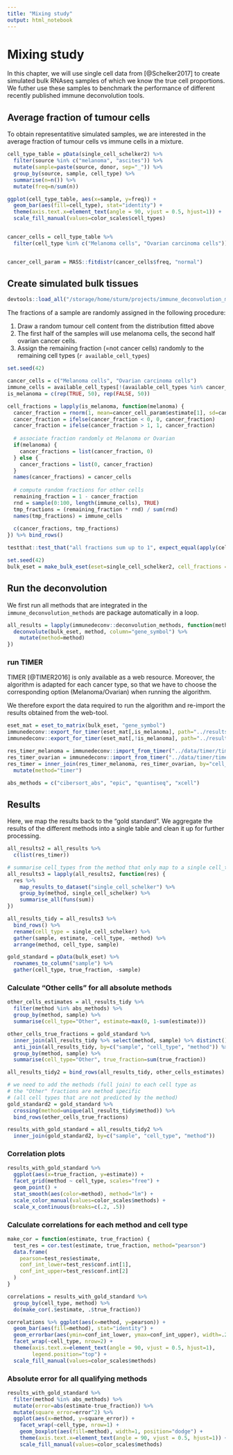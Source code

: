```yaml
---
title: "Mixing study"
output: html_notebook
---
```


# Mixing study

In this chapter, we will use single cell data from [@Schelker2017] to create simulated bulk RNAseq samples 
of which we know the true cell proportions. We futher use these samples to benchmark the performance of different recently published immune deconvolution tools. 

## Average fraction of tumour cells
To obtain representatitive simulated samples, we are interested in the average fraction of tumour cells vs immune cells in a mixture. 

```r
cell_type_table = pData(single_cell_schelker2) %>%
  filter(source %in% c("melanoma", "ascites")) %>%
  mutate(sample=paste(source, donor, sep="_")) %>% 
  group_by(source, sample, cell_type) %>% 
  summarise(n=n()) %>%
  mutate(freq=n/sum(n))

ggplot(cell_type_table, aes(x=sample, y=freq)) +
  geom_bar(aes(fill=cell_type), stat="identity") + 
  theme(axis.text.x=element_text(angle = 90, vjust = 0.5, hjust=1)) + 
  scale_fill_manual(values=color_scales$cell_types)


cancer_cells = cell_type_table %>% 
  filter(cell_type %in% c("Melanoma cells", "Ovarian carcinoma cells")) 


cancer_cell_param = MASS::fitdistr(cancer_cells$freq, "normal")
```



## Create simulated bulk tissues
```r
devtools::load_all("/storage/home/sturm/projects/immune_deconvolution_methods")
```

The fractions of a sample are randomly assigned in the following procedure: 

1. Draw a random tumour cell content from the distribution fitted above
2. The first half of the samples will use melanoma cells, the second half ovarian cancer cells. 
3. Assign the remaining fraction (=not cancer cells)  randomly to the remaining cell types (`r available_cell_types`)

```r
set.seed(42)

cancer_cells = c("Melanoma cells", "Ovarian carcinoma cells")
immune_cells = available_cell_types[!(available_cell_types %in% cancer_cells)]
is_melanoma = c(rep(TRUE, 50), rep(FALSE, 50))

cell_fractions = lapply(is_melanoma, function(melanoma) {
  cancer_fraction = rnorm(1, mean=cancer_cell_param$estimate[1], sd=cancer_cell_param$estimate[2])
  cancer_fraction = ifelse(cancer_fraction < 0, 0, cancer_fraction)
  cancer_fraction = ifelse(cancer_fraction > 1, 1, cancer_fraction)
  
  # associate fraction randomly ot Melanoma or Ovarian
  if(melanoma) {
    cancer_fractions = list(cancer_fraction, 0)
  } else {
    cancer_fractions = list(0, cancer_fraction)
  }
  names(cancer_fractions) = cancer_cells
  
  # compute random fractions for other cells
  remaining_fraction = 1 - cancer_fraction
  rnd = sample(0:100, length(immune_cells), TRUE)
  tmp_fractions = (remaining_fraction * rnd) / sum(rnd)
  names(tmp_fractions) = immune_cells
  
  c(cancer_fractions, tmp_fractions)
}) %>% bind_rows()

testthat::test_that("all fractions sum up to 1", expect_equal(apply(cell_fractions, 1, sum), rep(1, 100)))
```


```r
set.seed(42)
bulk_eset = make_bulk_eset(eset=single_cell_schelker2, cell_fractions = cell_fractions, n_cells=500)
```


## Run the deconvolution
We first run all methods that are integrated in the `immune_deconvolution_methods` are package automatically in a loop. 
```r
all_results = lapply(immunedeconv::deconvolution_methods, function(method) {
  deconvolute(bulk_eset, method, column="gene_symbol") %>%
    mutate(method=method)
})
```

### run TIMER
TIMER [@TIMER2016] is only available as a web resource. Moreover, the algorithm is adapted for each cancer type, so that we have to choose the corresponding option (Melanoma/Ovarian) when running the algorithm. 

We therefore export the data required to run the algorithm and re-import the results obtained from the web-tool. 

```r
eset_mat = eset_to_matrix(bulk_eset, "gene_symbol")
immunedeconv::export_for_timer(eset_mat[,is_melanoma], path="../results/timer_input_melanoma.tsv")
immunedeconv::export_for_timer(eset_mat[,!is_melanoma], path="../results/timer_input_ovarian.tsv")

res_timer_melanoma = immunedeconv::import_from_timer("../data/timer/timer_result_melanoma.csv")
res_timer_ovarian = immunedeconv::import_from_timer("../data/timer/timer_result_ovarian.csv")
res_timer = inner_join(res_timer_melanoma, res_timer_ovarian, by="cell_type") %>%
  mutate(method="timer")
```

```r
abs_methods = c("cibersort_abs", "epic", "quantiseq", "xcell")
```


## Results

Here, we map the results back to the "gold standard". We aggregate the results of the different methods
into a single table and clean it up for further processing. 
```r
all_results2 = all_results %>% 
  c(list(res_timer))

# summarise cell_types from the method that only map to a single cell_type in the reference dataset (namely monocytes and macrophages)
all_results3 = lapply(all_results2, function(res) {
  res %>% 
    map_results_to_dataset("single_cell_schelker") %>% 
    group_by(method, single_cell_schelker) %>%   
    summarise_all(funs(sum)) 
})

all_results_tidy = all_results3 %>%
  bind_rows() %>%
  rename(cell_type = single_cell_schelker) %>%
  gather(sample, estimate, -cell_type, -method) %>%
  arrange(method, cell_type, sample)

gold_standard = pData(bulk_eset) %>%
  rownames_to_column("sample") %>%
  gather(cell_type, true_fraction, -sample)
```

### Calculate "Other cells" for all absolute methods
```r
other_cells_estimates = all_results_tidy %>% 
  filter(method %in% abs_methods) %>%
  group_by(method, sample) %>% 
  summarise(cell_type="Other", estimate=max(0, 1-sum(estimate)))

other_cells_true_fractions = gold_standard %>%
  inner_join(all_results_tidy %>% select(method, sample) %>% distinct(), by=c("sample")) %>%
  anti_join(all_results_tidy, by=c("sample", "cell_type", "method")) %>% 
  group_by(method, sample) %>% 
  summarise(cell_type="Other", true_fraction=sum(true_fraction))
```


```r
all_results_tidy2 = bind_rows(all_results_tidy, other_cells_estimates)

# we need to add the methods (full join) to each cell type as 
# the "Other" fractions are method specific
# (all cell types that are not predicted by the method)
gold_standard2 = gold_standard %>%
  crossing(method=unique(all_results_tidy$method)) %>% 
  bind_rows(other_cells_true_fractions)

results_with_gold_standard = all_results_tidy2 %>%
  inner_join(gold_standard2, by=c("sample", "cell_type", "method"))

```

### Correlation plots
```r
results_with_gold_standard %>%
  ggplot(aes(x=true_fraction, y=estimate)) +
  facet_grid(method ~ cell_type, scales="free") +
  geom_point() +
  stat_smooth(aes(color=method), method="lm") + 
  scale_color_manual(values=color_scales$methods) + 
  scale_x_continuous(breaks=c(.2, .5))
```


### Calculate correlations for each method and cell type
```r
make_cor = function(estimate, true_fraction) {
  test_res = cor.test(estimate, true_fraction, method="pearson")
  data.frame(
    pearson=test_res$estimate,
    conf_int_lower=test_res$conf.int[1],
    conf_int_upper=test_res$conf.int[2]
  )
}

correlations = results_with_gold_standard %>%
  group_by(cell_type, method) %>%
  do(make_cor(.$estimate, .$true_fraction))

correlations %>% ggplot(aes(x=method, y=pearson)) +
  geom_bar(aes(fill=method), stat="identity") +
  geom_errorbar(aes(ymin=conf_int_lower, ymax=conf_int_upper), width=.2) + 
  facet_wrap(~cell_type, nrow=2) + 
  theme(axis.text.x=element_text(angle = 90, vjust = 0.5, hjust=1),
        legend.position="top") +
  scale_fill_manual(values=color_scales$methods)
```


### Absolute error for all qualifying methods
```r

results_with_gold_standard %>% 
  filter(method %in% abs_methods) %>% 
  mutate(error=abs(estimate-true_fraction)) %>%
  mutate(square_error=error^2) %>% 
  ggplot(aes(x=method, y=square_error)) + 
    facet_wrap(~cell_type, nrow=1) + 
    geom_boxplot(aes(fill=method), width=1, position="dodge") +
    theme(axis.text.x=element_text(angle = 90, vjust = 0.5, hjust=1)) +
    scale_fill_manual(values=color_scales$methods) 

```

